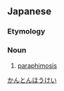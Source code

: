 ==Japanese==
{{ja-kanjitab|かん|とん|ほう|けい|yomi=o}}

===Etymology===
{{compound|lang=ja|sort=かんとんほうけい|嵌頓|tr1=kanton|t1=incarceration|包茎|tr2=hōkei|t2=phimosis}}

===Noun===
{{ja-noun|かんとんほうけい}}

# [[paraphimosis]]

[[Category:ja:Medicine|かんとんほうけい]]
